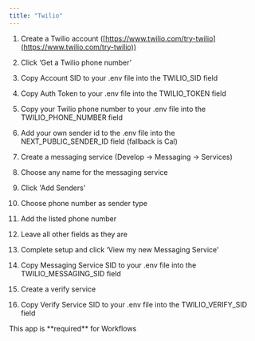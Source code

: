 ```yaml
---
title: "Twilio"
---
```


1. Create a Twilio account ([https://www.twilio.com/try-twilio](https://www.twilio.com/try-twilio))

2. Click ‘Get a Twilio phone number’

3. Copy Account SID to your .env file into the TWILIO_SID field

4. Copy Auth Token to your .env file into the TWILIO_TOKEN field

5. Copy your Twilio phone number to your .env file into the TWILIO_PHONE_NUMBER field

6. Add your own sender id to the .env file into the NEXT_PUBLIC_SENDER_ID field (fallback is Cal)

7. Create a messaging service (Develop -> Messaging -> Services)

8. Choose any name for the messaging service

9. Click 'Add Senders'

10. Choose phone number as sender type

11. Add the listed phone number

12. Leave all other fields as they are

13. Complete setup and click ‘View my new Messaging Service’

14. Copy Messaging Service SID to your .env file into the TWILIO_MESSAGING_SID field

15. Create a verify service

16. Copy Verify Service SID to your .env file into the TWILIO_VERIFY_SID field

<Note>
This app is **required** for Workflows
</Note>
